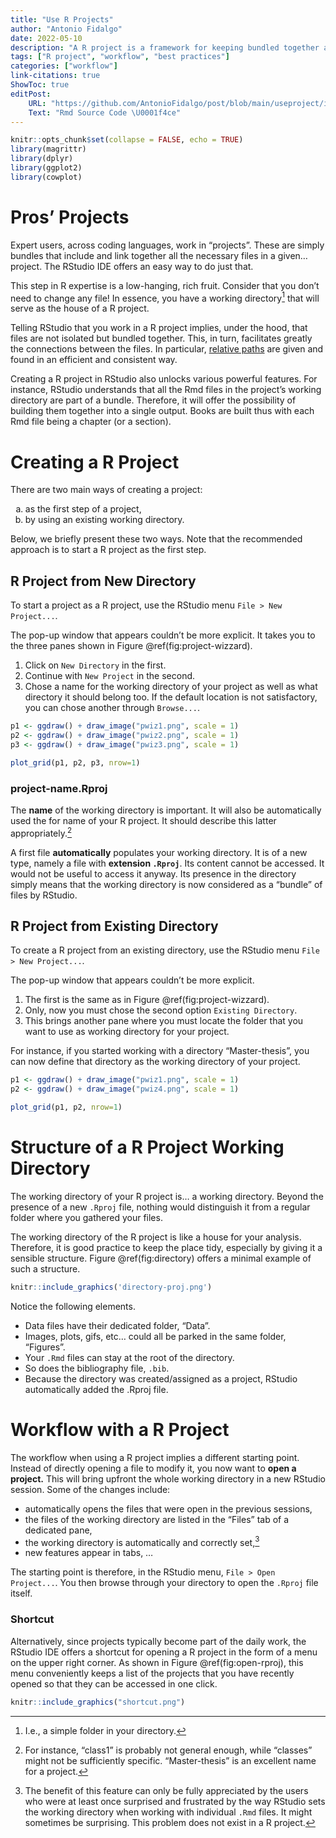 ```yaml
---
title: "Use R Projects"
author: "Antonio Fidalgo"
date: 2022-05-10
description: "A R project is a framework for keeping bundled together all the files related to a project. This post explains what a R projects entails, how to create and structure one and what are some of the advantages of using one."
tags: ["R project", "workflow", "best practices"]
categories: ["workflow"]
link-citations: true
ShowToc: true
editPost:
    URL: "https://github.com/AntonioFidalgo/post/blob/main/useproject/index.Rmd"
    Text: "Rmd Source Code \U0001f4ce"
---
```


```r
knitr::opts_chunk$set(collapse = FALSE, echo = TRUE)
library(magrittr)
library(dplyr)
library(ggplot2)
library(cowplot)
```




# Pros' Projects

Expert users, across coding languages, work in "projects". These are simply bundles that include and link together all the necessary files in a given... project. The RStudio IDE offers an easy way to do just that.   

This step in R expertise is a low-hanging, rich fruit. Consider that you don't need to change any file! In essence, you  have a  working directory^[I.e., a simple folder in your directory.] that will serve as the house of a R project.  

Telling RStudio that you work in a R project implies, under the hood, that files are not isolated but bundled together. This, in turn, facilitates greatly the connections between the files. In particular, [relative paths](https://antoniofidalgo.page/routeR/post/relativepath/) are given and found in an efficient and consistent way.   

Creating a R project in RStudio also unlocks various powerful features. For instance, RStudio understands that all the Rmd files in the project's working directory are part of a bundle. Therefore, it will offer the possibility of building them together into a single output. Books are built thus with each Rmd file being a chapter (or a section).      


# Creating a R Project

There are two main ways of creating a project:  

a. as the first step of a project,
b. by using an existing working directory.   

Below, we briefly present these two ways. Note that the recommended approach is to start a R project as the first step.


## R Project from New Directory

To start a project as a R project, use the RStudio menu `File > New Project...`.   

The pop-up window that appears couldn't be more explicit. It takes you to the three panes shown in Figure \@ref(fig:project-wizzard). 

1. Click on `New Directory` in the first.
2. Continue with `New Project` in the second.
3. Chose a name for the working directory of your project as well as what directory it should belong too. If the default location is not satisfactory, you can chose another through `Browse...`.

```r
p1 <- ggdraw() + draw_image("pwiz1.png", scale = 1)
p2 <- ggdraw() + draw_image("pwiz2.png", scale = 1)
p3 <- ggdraw() + draw_image("pwiz3.png", scale = 1)

plot_grid(p1, p2, p3, nrow=1)
``` 


### project-name.Rproj


The **name** of the working directory is important. It will also be automatically used the for name of your R project. It should describe this latter appropriately.^[For instance, "class1" is probably not general enough, while "classes" might not be sufficiently specific. "Master-thesis" is an excellent name for a project.] 



A first file **automatically** populates your working directory. It is of a new type, namely a file with **extension `.Rproj`**. Its content cannot be accessed. It would not be useful to access it anyway. Its presence in the directory simply means that the working directory is now considered as a "bundle" of files by RStudio. 

## R Project from Existing Directory

To create a R project from an existing directory, use the RStudio menu `File > New Project...`.   

The pop-up window that appears couldn't be more explicit. 

1. The first is the same as in Figure \@ref(fig:project-wizzard).
2. Only, now you must chose the second option `Existing Directory`.
3. This brings another pane where you must locate the folder that you want to use as working directory for your project.  

For instance, if you started working with a directory "Master-thesis", you can now define that directory as the working directory of your project.

```r
p1 <- ggdraw() + draw_image("pwiz1.png", scale = 1)
p2 <- ggdraw() + draw_image("pwiz4.png", scale = 1)

plot_grid(p1, p2, nrow=1)
``` 

# Structure of a R Project Working Directory 

The working directory of your R project is... a working directory. Beyond the presence of a new `.Rproj` file, nothing would distinguish it from a regular folder where you gathered your files.   

The working directory of the R project is like a house for your analysis. Therefore, it is good practice to keep the place tidy, especially by giving it a sensible structure. Figure \@ref(fig:directory) offers a minimal example of such a structure.

```r
knitr::include_graphics('directory-proj.png')
```

Notice the following elements.  

- Data files have their dedicated folder, "Data".
- Images, plots, gifs, etc... could all be parked in the same folder, "Figures".
- Your `.Rmd` files can stay at the root of the directory.
- So does the bibliography file, `.bib`.
- Because the directory was created/assigned as a project, RStudio automatically added the .Rproj file.   



# Workflow with a R Project

The workflow when using a R project implies a different starting point. Instead of directly opening a file to modify it, you now want to **open a project.** This will bring upfront the whole working directory in a new RStudio session.  Some of the changes include:

- automatically opens the files that were open in the previous sessions,
- the files of the working directory are listed in the "Files" tab of a dedicated pane,
- the working directory is automatically and correctly set,^[The benefit of this feature can only be fully appreciated by the users who were at least once surprised and frustrated by the way RStudio sets the working directory when working with individual `.Rmd` files. It might sometimes be surprising. This problem does not exist in a R project.] 
- new features appear in tabs, ...

The starting point is therefore, in the RStudio menu, `File > Open Project...`. You then browse through your directory to open the `.Rproj` file itself.

### Shortcut

Alternatively, since projects typically become part of the daily work, the RStudio IDE offers a shortcut for opening a R project in the form of a menu on the upper right corner. As shown in Figure \@ref(fig:open-rproj), this menu conveniently keeps a list of the projects that you have recently opened so that they can be accessed in one click.

```r
knitr::include_graphics("shortcut.png")
``` 



